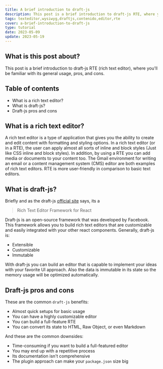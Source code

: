 ```yaml
---
title: A brief introduction to draft-js
description: This post is a brief introduction to draft-js RTE, where you'll be familiar with its general usage, pros, and cons.
tags: texteditor,wysiwyg,draftjs,contenido,editor,rte
cover: a-brief-introduction-to-draft-js
type: tutorial
date: 2023-05-09
update: 2023-05-19
---
```


## What is this post about?

This post is a brief introduction to draft-js RTE (rich text editor), where you'll be familiar with its general usage, pros, and cons.

<BlogSuggest
  coverAlt='A poster of different text editors icons'
  link='an-introduction-to-text-editors-for-web-developers'
/>

## Table of contents

- What is a rich text editor?
- What is draft-js?
- Draft-js pros and cons

## What is a rich text editor?

A rich text editor is a type of application that gives you the ability to create and edit content with formatting and styling options.
In a rich text editor (or in a RTE), the user can apply almost all sorts of inline and block styles (Just like CSS inline and block styles).
In addition, by using a RTE you can add media or documents to your content too. The Gmail environment for writing an email
or a content management system (CMS) editor are both examples of rich text editors. RTE is more user-friendly in comparison to basic text
editors.

## What is draft-js?

Briefly and as the draft-js [official site](https://draftjs.org/) says, its a

> Rich Text Editor Framework for React

Draft-js is an open-source framework that was developed by Facebook. This framework allows you to build rich text editors that are
customizable and easily integrated with your other react components. Generally, draft-js is:

- Extensible
- Customizable
- Immutable

With draft-js you can build an editor that is capable to implement your ideas with your favorite UI approach. Also the data is immutable
in its state so the memory usage will be optimized automatically.

## Draft-js pros and cons

These are the common `draft-js` benefits:

- Almost quick setups for basic usage
- You can have a highly customizable editor
- You can build a full-feature RTE
- You can convert its state to HTML, Raw Object, or even Markdown

And these are the common downsides:

- Time-consuming if you want to build a full-featured editor
- You may end up with a repetitive process
- Its documentation isn't comprehensive
- The plugin approach can make your `package.json` size big

<BlogSuggest
  coverAlt='A poster of contenido library logo'
  link='a-brief-introduction-to-contenido'
/>
